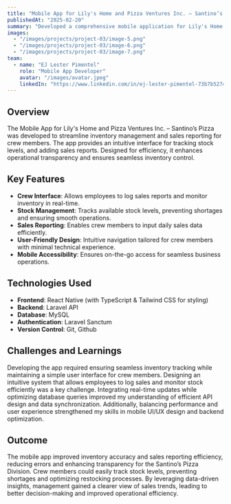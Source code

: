 ```yaml
---
title: "Mobile App for Lily's Home and Pizza Ventures Inc. – Santino’s Pizza"
publishedAt: "2025-02-20"
summary: "Developed a comprehensive mobile application for Lily's Home and Pizza Ventures Inc., enabling efficient sales reporting and management for Santinos Pizza division."
images:
  - "/images/projects/project-03/image-5.png"
  - "/images/projects/project-03/image-6.png"
  - "/images/projects/project-03/image-7.png"
team:
  - name: "EJ Lester Pimentel"
    role: "Mobile App Developer"
    avatar: "/images/avatar.jpeg"
    linkedIn: "https://www.linkedin.com/in/ej-lester-pimentel-73b7b5274/"
---
```


## Overview

The Mobile App for Lily's Home and Pizza Ventures Inc. – Santino’s Pizza was developed to streamline inventory management and sales reporting for crew members. The app provides an intuitive interface for tracking stock levels, and adding sales reports. Designed for efficiency, it enhances operational transparency and ensures seamless inventory control.

## Key Features

- **Crew Interface**: Allows employees to log sales reports and monitor inventory in real-time.
- **Stock Management**: Tracks available stock levels, preventing shortages and ensuring smooth operations.
- **Sales Reporting**: Enables crew members to input daily sales data efficiently.
- **User-Friendly Design**: Intuitive navigation tailored for crew members with minimal technical experience.
- **Mobile Accessibility**: Ensures on-the-go access for seamless business operations.

## Technologies Used

- **Frontend**: React Native (with TypeScript & Tailwind CSS for styling)
- **Backend**: Laravel API
- **Database**: MySQL
- **Authentication**: Laravel Sanctum
- **Version Control**: Git, Github

## Challenges and Learnings

Developing the app required ensuring seamless inventory tracking while maintaining a simple user interface for crew members. Designing an intuitive system that allows employees to log sales and monitor stock efficiently was a key challenge. Integrating real-time updates while optimizing database queries improved my understanding of efficient API design and data synchronization. Additionally, balancing performance and user experience strengthened my skills in mobile UI/UX design and backend optimization.

## Outcome

The mobile app improved inventory accuracy and sales reporting efficiency, reducing errors and enhancing transparency for the Santino’s Pizza Division. Crew members could easily track stock levels, preventing shortages and optimizing restocking processes. By leveraging data-driven insights, management gained a clearer view of sales trends, leading to better decision-making and improved operational efficiency.